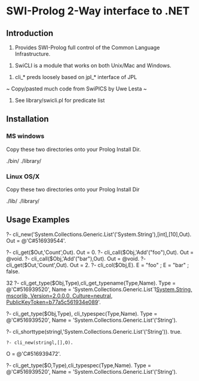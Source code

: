 = SWI-Prolog 2-Way interface to .NET =


== Introduction ==

# Provides SWI-Prolog full control of the Common Language Infrastructure.

# SwiCLI is a module that works on both Unix/Mac and Windows.

# cli_* preds loosely based on jpl_* interface of JPL

~ Copy/pasted much code from SwiPlCS by Uwe Lesta ~

# See library/swicli.pl for predicate list

== Installation ==

=== MS windows ===
Copy these two directories onto your Prolog Install Dir.

./bin/   
./library/


=== Linux OS/X ===
Copy these two directories onto your Prolog Install Dir

./lib/  
./library/


== Usage Examples ==

?- cli_new('System.Collections.Generic.List'('System.String'),[int],[10],Out).
Out = @'C#516939544'.

?- cli_get($Out,'Count',Out).
Out = 0.
?- cli_call($Obj,'Add'("foo"),Out).
Out = @void.
?- cli_call($Obj,'Add'("bar"),Out).
Out = @void.
?- cli_get($Out,'Count',Out).
Out = 2.
?- cli_col($Obj,E).
E = "foo" ;
E = "bar" ;
false.

32 ?- cli_get_type($Obj,Type),cli_get_typename(Type,Name).
Type = @'C#516939520',
Name = 'System.Collections.Generic.List`1[[System.String, mscorlib, Version=2.0.0.0, Culture=neutral, PublicKeyToken=b77a5c561934e089]]'.

?- cli_get_type($Obj,Type), cli_typespec(Type,Name).
Type = @'C#516939520',
Name = 'System.Collections.Generic.List'('String').

?- cli_shorttype(stringl,'System.Collections.Generic.List'('String')).
true.

 ?- cli_new(stringl,[],O).
O = @'C#516939472'.

?- cli_get_type($O,Type),cli_typespec(Type,Name).
Type = @'C#516939520',
Name = 'System.Collections.Generic.List'('String').